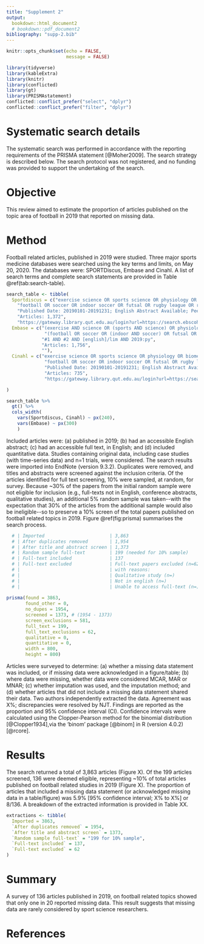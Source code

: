 ```yaml
---
title: "Supplement 2"
output: 
  bookdown::html_document2
  # bookdown::pdf_document2
bibliography: "supp-2.bib"
---
```


```r
knitr::opts_chunk$set(echo = FALSE, 
                      message = FALSE)
```


```r
library(tidyverse)
library(kableExtra)
library(knitr)
library(conflicted)
library(gt)
library(PRISMAstatement)
conflicted::conflict_prefer("select", "dplyr")
conflicted::conflict_prefer("filter", "dplyr")
```


# Systematic search details

The systematic search was performed in accordance with the reporting
requirements of the PRISMA statement [@Moher2009]. The search strategy is
described below. The search protocol was not registered, and no funding
was provided to support the undertaking of the search.

# Objective

This review aimed to estimate the proportion of articles published on
the topic area of football in 2019 that reported on missing data.

# Method

Football related articles, published in 2019 were studied. Three major
sports medicine databases were searched using the key terms and limits,
on May 20, 2020. The databases were: SPORTDiscus, Embase and Cinahl. A
list of search terms and complete search statements are provided in
Table \@ref(tab:search-table).

```r
search_table <- tibble(
  Sportdiscus = c("exercise science OR sports science OR physiology OR biomechanics OR nutrition OR training OR testing OR sports medicine OR performance analysis OR performance OR sport psychology OR coaching",
    "football OR soccer OR indoor soccer OR futsal OR rugby league OR rugby union OR gaelic football OR australian rules football OR AFL OR american football OR gridiron football OR touch football",
    "Published Date: 20190101-20191231; English Abstract Available; Peer Reviewed",
    "Articles: 1,372",
    "https://gateway.library.qut.edu.au/login?url=https://search.ebscohost.com/login.aspx?direct=true&db=sph&bquery=(((football)+OR+(soccer)+OR+(indoor+soccer)+OR+(futsal)+OR+(rugby+league)+OR+(rugby+union)+OR+(gaelic+football)+OR+(australian+rules+football)+OR+(AFL)+OR+(american+football)+OR+(gridiron+football)+OR+(touch+football)))+AND+(((exercise+science)+OR+(sports+science)+OR+(physiology)+OR+(biomechanics)+OR+(nutrition)+OR+(training)+OR+(testing)+OR+(sports+medicine)+OR+(performance+analysis)+OR+(performance)+OR+(sport+psychology)+OR+(coaching)))&cli0=DT1&clv0=201901-201912&cli1=AA1&clv1=Y&cli2=RV&clv2=Y&authtype=sso&custid=qut&type=1&searchMode=Standard&site=ehost-live&scope=site"),
  Embase = c("(exercise AND science OR (sports AND science) OR physiology OR biomechanics OR nutrition OR training OR testing OR (sports AND medicine) OR 'performance analysis' OR (('performance'/exp OR performance) AND ('analysis'/exp OR analysis)) OR 'performance'/exp OR performance OR 'sport psychology'/exp OR 'sport psychology' OR (('sport'/exp OR sport) AND ('psychology'/exp OR psychology)) OR 'coaching'/exp OR coaching) AND [2019-2019]/py",
              "(football OR soccer OR (indoor AND soccer) OR futsal OR rugby OR (rugby AND league) OR (rugby AND union) OR (gaelic AND football) OR 'australian rules footbal' OR (('australian'/exp OR australian) AND rules AND footbal) OR afl OR 'american football'/exp OR 'american football' OR (('american'/exp OR american) AND ('football'/exp OR football)) OR 'gridiron football' OR (gridiron AND ('football'/exp OR football)) OR 'touch football' OR (('touch'/exp OR touch) AND ('football'/exp OR football))) AND [2019-2019]/py",
             "#1 AND #2 AND [english]/lim AND 2019:py",
             "Articles: 1,756",
             ""),
  Cinahl = c("exercise science OR sports science OR physiology OR biomechanics OR nutrition OR training OR testing OR sports medicine OR performance analysis OR performance OR sport psychology OR coaching",
              "football OR soccer OR indoor soccer OR futsal OR rugby league OR rugby union OR gaelic football OR australian rules football OR AFL OR american football OR gridiron football OR touch football",
              "Published Date: 20190101-20191231; English Abstract Available; Peer Reviewed",
              "Articles: 735",
              "https://gateway.library.qut.edu.au/login?url=https://search.ebscohost.com/login.aspx?direct=true&db=c8h&bquery=(+exercise+science+OR+sports+science+OR+physiology+OR+biomechanics+OR+nutrition+OR+training+OR+testing+OR+sports+medicine+OR+performance+analysis+OR+performance+OR+sport+psychology+OR+coaching+)+AND+(+football+OR+soccer+OR+indoor+soccer+OR+futsal+OR+rugby+league+OR+rugby+union+OR+gaelic+football+OR+australian+rules+football+OR+AFL+OR+american+football+OR+gridiron+football+OR+touch+football+)&cli0=DT1&clv0=201901-201912&authtype=sso&custid=qut&type=1&searchMode=Standard&site=ehost-live&scope=site")

)

search_table %>% 
  gt() %>% 
  cols_width(
    vars(Sportdiscus, Cinahl) ~ px(240),
    vars(Embase) ~ px(300)
    )
```


Included articles were: (a) published in 2019; (b) had an accessible
English abstract; (c) had an accessible full text, in English; and (d)
included quantitative data. Studies containing original data, including
case studies (with time-series data) and n=1 trials, were considered.
The search results were imported into EndNote (version 9.3.2).
Duplicates were removed, and titles and abstracts were screened against
the inclusion criteria. Of the articles identified for full text
screening, 10% were sampled, at random, for survey. Because \~30% of the
papers from the initial random sample were not eligible for inclusion
(e.g., full-texts not in English, conference abstracts, qualitative
studies), an additional 5% random sample was taken\--with the
expectation that 30% of the articles from the additional sample would
also be ineligible\--so to preserve a 10% screen of the total papers
published on football related topics in 2019. Figure \@ref(fig:prisma) summarises the search process.

```r
  # | Imported                        | 3,863                             |
  # | After duplicates removed        | 1,954                             |
  # | After title and abstract screen | 1,373                             |
  # | Random sample full-text         | 199 (needed for 10% sample)       |
  # | Full-text included              | 137                               |
  # | Full-text excluded              | Full-text papers excluded (n=62)  |
  # |                                 | with reasons:                     |
  # |                                 | Qualitative study (n=)            |
  # |                                 | Not in english (n=)               |
  # |                                 | Unable to access full-text (n=)   |
  
prisma(found = 3863,
       found_other = 0,
       no_dupes = 1954, 
       screened = 1373, # (1954 - 1373) 
       screen_exclusions = 581, 
       full_text = 199,
       full_text_exclusions = 62, 
       qualitative = 0, 
       quantitative = 0,
       width = 800, 
       height = 800)
```


Articles were surveyed to determine: (a) whether a missing data
statement was included, or if missing data were acknowledged in a
figure/table; (b) where data were missing, whether data were considered
MCAR, MAR or MNAR; (c) whether imputation was used, and the imputation
method; and (d) whether articles that did not include a missing data
statement shared their data. Two authors independently extracted the
data. Agreement was X%; discrepancies were resolved by NJT. Findings are
reported as the proportion and 95% confidence interval (CI). Confidence
intervals were calculated using the Clopper-Pearson method for the
binomial distribution [@Clopper1934],via the 'binom' package [@binom] in R (version 4.0.2) [@rcore].

# Results

The search returned a total of 3,863 articles (Figure X). Of the 199
articles screened, 136 were deemed eligible, representing \~10% of total
articles published on football related studies in 2019 (Figure X). The
proportion of articles that included a missing data statement (or
acknowledged missing data in a table/figure) was 5.9% \[95% confidence
interval; X% to X%\] or 8/136. A breakdown of the extracted information
is provided in Table XX.

```r

extractions <- tibble(
  Imported = 3863,
  `After duplicates removed` = 1954,
  `After title and abstract screen` = 1373,
  `Random sample full-text` = "199 for 10% sample",
  `Full-text included` = 137,
  `Full-text excluded` = 62
)

```


# Summary

A survey of 136 articles published in 2019, on football related topics
showed that only one in 20 reported missing data. This result suggests
that missing data are rarely considered by sport science researchers.

# References {-}